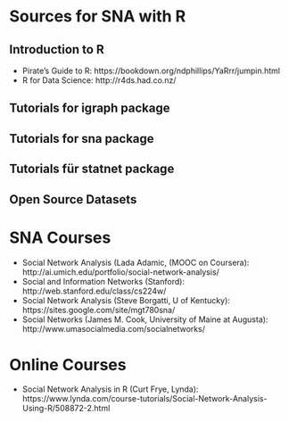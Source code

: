 # Sources for SNA with R

## Introduction to R
* Pirate's Guide to R: https://bookdown.org/ndphillips/YaRrr/jumpin.html
* R for Data Science: http://r4ds.had.co.nz/


## Tutorials for igraph package

## Tutorials for sna package

## Tutorials für statnet package

## Open Source Datasets


# SNA Courses 

* Social Network Analysis (Lada Adamic, (MOOC on Coursera): http://ai.umich.edu/portfolio/social-network-analysis/
* Social and Information Networks (Stanford): http://web.stanford.edu/class/cs224w/
* Social Network Analysis (Steve Borgatti, U of Kentucky): https://sites.google.com/site/mgt780sna/
* Social Networks (James M. Cook, University of Maine at Augusta): http://www.umasocialmedia.com/socialnetworks/


# Online Courses
* Social Network Analysis in R (Curt Frye, Lynda): https://www.lynda.com/course-tutorials/Social-Network-Analysis-Using-R/508872-2.html
